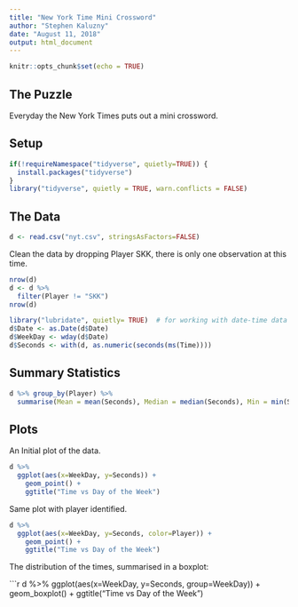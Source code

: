 ```yaml
---
title: "New York Time Mini Crossword"
author: "Stephen Kaluzny"
date: "August 11, 2018"
output: html_document
---
```


```r
knitr::opts_chunk$set(echo = TRUE)
```

## The Puzzle

Everyday the New York Times puts out a mini crossword.

## Setup
```r
if(!requireNamespace("tidyverse", quietly=TRUE)) {
  install.packages("tidyverse")
}
library("tidyverse", quietly = TRUE, warn.conflicts = FALSE)
```
  
## The Data

```r
d <- read.csv("nyt.csv", stringsAsFactors=FALSE)
```

Clean the data by dropping Player SKK, there is only one observation
at this time.

```r
nrow(d)
d <- d %>%
  filter(Player != "SKK")
nrow(d)
```
```r
library("lubridate", quietly= TRUE)  # for working with date-time data
d$Date <- as.Date(d$Date)
d$WeekDay <- wday(d$Date)
d$Seconds <- with(d, as.numeric(seconds(ms(Time))))
```

## Summary Statistics

```r
d %>% group_by(Player) %>%
  summarise(Mean = mean(Seconds), Median = median(Seconds), Min = min(Seconds), Max = max(Seconds), N=n())
```

## Plots

An Initial plot of the data.

```r
d %>%
  ggplot(aes(x=WeekDay, y=Seconds)) +
    geom_point() +
    ggtitle("Time vs Day of the Week")
```

Same plot with player identified.

```r
d %>%
  ggplot(aes(x=WeekDay, y=Seconds, color=Player)) +
    geom_point() +
    ggtitle("Time vs Day of the Week")
```

The distribution of the times, summarised in a boxplot:

```r
d %>%
  ggplot(aes(x=WeekDay, y=Seconds, group=WeekDay)) +
    geom_boxplot() +
    ggtitle("Time vs Day of the Week")